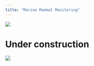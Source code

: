 ```yaml
---
title: "Marine Mammal Monitoring"
---
```


![](images/Dolphins_creditRB.png)

# Under construction

![](images/traffic-cone.png)
